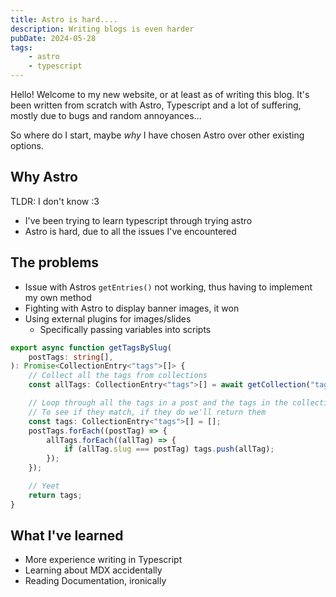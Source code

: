 ```yaml
---
title: Astro is hard....
description: Writing blogs is even harder
pubDate: 2024-05-28
tags:
    - astro
    - typescript
---
```


Hello! Welcome to my new website, or at least as of writing this blog.
It's been written from scratch with Astro, Typescript and a lot of suffering, mostly due to bugs and random annoyances...

So where do I start, maybe _why_ I have chosen Astro over other existing options.

## Why Astro

TLDR: I don't know :3

-   I've been trying to learn typescript through trying astro
-   Astro is hard, due to all the issues I've encountered

## The problems

-   Issue with Astros `getEntries()` not working, thus having to implement my own method
-   Fighting with Astro to display banner images, it won
-   Using external plugins for images/slides
    -   Specifically passing variables into scripts

```typescript
export async function getTagsBySlug(
    postTags: string[],
): Promise<CollectionEntry<"tags">[]> {
    // Collect all the tags from collections
    const allTags: CollectionEntry<"tags">[] = await getCollection("tags");

    // Loop through all the tags in a post and the tags in the collections
    // To see if they match, if they do we'll return them
    const tags: CollectionEntry<"tags">[] = [];
    postTags.forEach((postTag) => {
        allTags.forEach((allTag) => {
            if (allTag.slug === postTag) tags.push(allTag);
        });
    });

    // Yeet
    return tags;
}
```

## What I've learned

-   More experience writing in Typescript
-   Learning about MDX accidentally
-   Reading Documentation, ironically
